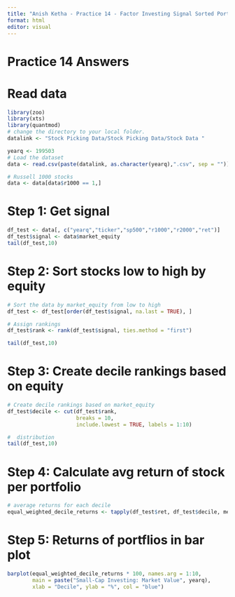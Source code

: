---
title: "Anish Ketha - Practice 14 - Factor Investing Signal Sorted Portfolios"
format: html
editor: visual
---

## 

# **Practice 14 Answers**

# Read data

```{r}
library(zoo)
library(xts)
library(quantmod)
# change the directory to your local folder.
datalink <- "Stock Picking Data/Stock Picking Data/Stock Data "

yearq <- 199503
# Load the dataset
data <- read.csv(paste(datalink, as.character(yearq),".csv", sep = ""))

# Russell 1000 stocks
data <- data[data$r1000 == 1,]

```

# Step 1: Get signal

```{r}
df_test <- data[, c("yearq","ticker","sp500","r1000","r2000","ret")]
df_test$signal <- data$market_equity
tail(df_test,10)
```

# Step 2: Sort stocks low to high by equity

```{r}
# Sort the data by market_equity from low to high
df_test <- df_test[order(df_test$signal, na.last = TRUE), ]

# Assign rankings
df_test$rank <- rank(df_test$signal, ties.method = "first")

tail(df_test,10)
```

# Step 3: Create decile rankings based on equity

```{r}
# Create decile rankings based on market_equity
df_test$decile <- cut(df_test$rank, 
                      breaks = 10,
                      include.lowest = TRUE, labels = 1:10)

#  distribution
tail(df_test,10)


```

# Step 4: Calculate avg return of stock per portfolio

```{r}
# average returns for each decile
equal_weighted_decile_returns <- tapply(df_test$ret, df_test$decile, mean, na.rm = TRUE)

```

# Step 5: Returns of portflios in bar plot

```{r}
barplot(equal_weighted_decile_returns * 100, names.arg = 1:10, 
        main = paste("Small-Cap Investing: Market Value", yearq), 
        xlab = "Decile", ylab = "%", col = "blue")
```
